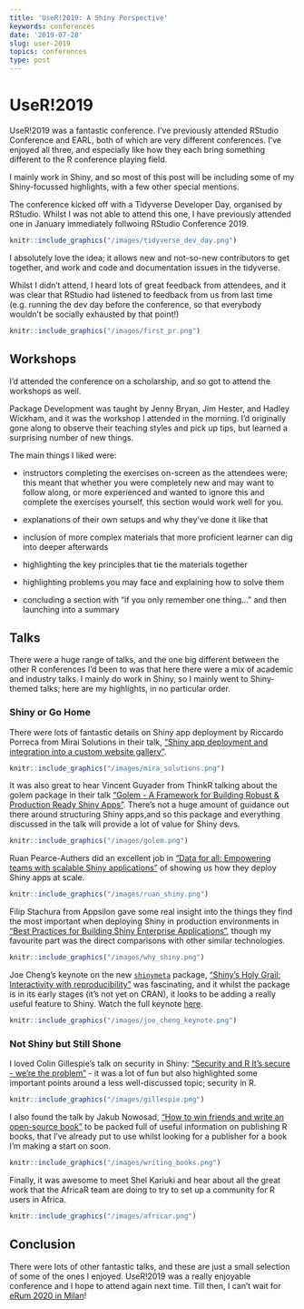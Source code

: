 ---
title: 'UseR!2019: A Shiny Perspective'
keywords: conferences
date: '2019-07-28'
slug: user-2019
topics: conferences
type: post
---

# UseR!2019

UseR!2019 was a fantastic conference.  I've previously attended RStudio Conference and EARL, both of which are very different conferences.  I've enjoyed all three, and especially like how they each bring something different to the R conference playing field.

I mainly work in Shiny, and so most of this post will be including some of my Shiny-focussed highlights, with a few other special mentions.

The conference kicked off with a Tidyverse Developer Day, organised by RStudio.  Whilst I was not able to attend this one, I have previously attended one in January immediately follwoing RStudio Conference 2019.

```{r,  out.width = "40%", fig.align= "center", echo = FALSE}
knitr::include_graphics("/images/tidyverse_dev_day.png") 
```

I absolutely love the idea; it allows new and not-so-new contributors to get together, and work and code and documentation issues in the tidyverse.  

Whilst I didn't attend, I heard lots of great feedback from attendees, and it was clear that RStudio had listened to feedback from us from last time (e.g. running the dev day before the conference, so that everybody wouldn't be socially exhausted by that point!)

```{r,  out.width = "40%", fig.align= "center", echo = FALSE}
knitr::include_graphics("/images/first_pr.png") 
```

## Workshops

I'd attended the conference on a scholarship, and so got to attend the workshops as well.

Package Development was taught by Jenny Bryan, Jim Hester, and Hadley Wickham, and it was the workshop I attended in the morning.  I'd originally gone along to observe their teaching styles and pick up tips, but learned a surprising number of new things.

The main things I liked were:

* instructors completing the exercises on-screen as the attendees were; this meant that whether you were completely new and may want to follow along, or more experienced and wanted to ignore this and complete the exercises yourself, this section would work well for you.

* explanations of their own setups and why they've done it like that

* inclusion of more complex materials that more proficient learner can dig into deeper afterwards

* highlighting the key principles that tie the materials together

* highlighting problems you may face and explaining how to solve them

* concluding a section with "if you only remember one thing..." and then launching into a summary

## Talks

There were a huge range of talks, and the one big different between the other R conferences I'd been to was that here there were a mix of academic and industry talks.  I mainly do work in Shiny, so I mainly went to Shiny-themed talks; here are my highlights, in no particular order.

### Shiny or Go Home

There were lots of fantastic details on Shiny app deployment by Riccardo Porreca from Mirai Solutions in their talk, ["Shiny app deployment and integration into a custom website gallery"](https://user2019.r-project.org/static/pres/t258350.pdf).

```{r,  out.width = "40%", fig.align= "center", echo = FALSE}
knitr::include_graphics("/images/mira_solutions.png") 
```

It was also great to hear Vincent Guyader from ThinkR talking about the golem package in their talk ["Golem - A Framework for Building Robust & Production Ready Shiny Apps"](https://github.com/VincentGuyader/user2019/raw/master/golem_Vincent_Guyader_USER!2019.pdf).  There's not a huge amount of guidance out there around structuring Shiny apps,and so this package and everything discussed in the talk will provide a lot of value for Shiny devs.

```{r,  out.width = "40%", fig.align= "center", echo = FALSE}
knitr::include_graphics("/images/golem.png") 
```

Ruan Pearce-Authers did an excellent job in ["Data for all: Empowering teams with scalable Shiny applications"](https://www.slideshare.net/RuanPearceAuthers/data-for-all-empowering-teams-with-scalable-shiny-applications-user-2019) of showing us how they deploy Shiny apps at scale.

```{r,  out.width = "40%", fig.align= "center", echo = FALSE}
knitr::include_graphics("/images/ruan_shiny.png") 
```

Filip Stachura from Appsilon gave some real insight into the things they find the most important when deploying Shiny in production environments in ["Best Practices for Building Shiny Enterprise Applications "](https://www.slideshare.net/appsilon/user-2019-best-practices-for-building-shiny-enterprise-applications), though my favourite part was the direct comparisons with other similar technologies.

```{r,  out.width = "40%", fig.align= "center", echo = FALSE}
knitr::include_graphics("/images/why_shiny.png") 
```

Joe Cheng's keynote on the new [`shinymeta`](https://github.com/rstudio/shinymeta) package, ["Shiny's Holy Grail: Interactivity with reproducibility"](https://github.com/jcheng5/shinymeta-user2019-talk) was fascinating, and it whilst the package is in its early stages (it's not yet on CRAN), it looks to be adding a really useful feature to Shiny.  Watch the full keynote [here](https://www.youtube.com/watch?v=5KByRC6eqC8).

```{r,  out.width = "40%", fig.align= "center", echo = FALSE}
knitr::include_graphics("/images/joe_cheng_keynote.png") 
```

### Not Shiny but Still Shone

I loved Colin Gillespie's talk on security in Shiny: ["Security and R
It's secure - we’re the problem"](https://www.jumpingrivers.com/t/2019-user-security/#1) - it was a lot of fun but also highlighted some important points around a less well-discussed topic; security in R.

```{r,  out.width = "40%", fig.align= "center", echo = FALSE}
knitr::include_graphics("/images/gillespie.png") 
```

I also found the talk by Jakub Nowosad, ["How to win friends and write an open-source book"](https://geocompr.github.io/user_19/presentation/#1) to be packed full of useful information on publishing R books, that I've already put to use whilst looking for a publisher for a book I'm making a start on soon.

```{r,  out.width = "40%", fig.align= "center", echo = FALSE}
knitr::include_graphics("/images/writing_books.png") 
```

Finally, it was awesome to meet Shel Kariuki and hear about all the great work that the AfricaR team are doing to try to set up a community for R users in Africa.

```{r,  out.width = "40%", fig.align= "center", echo = FALSE}
knitr::include_graphics("/images/africar.png") 
```

## Conclusion

There were lots of other fantastic talks, and these are just a small selection of some of the ones I enjoyed.  UseR!2019 was a really enjoyable conference and I hope to attend again next time.  Till then, I can't wait for [eRum 2020 in Milan](http://2020.erum.io/)!